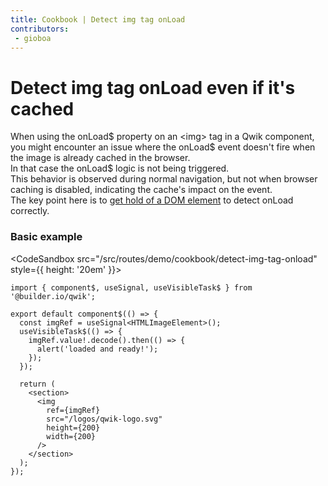 ```yaml
---
title: Cookbook | Detect img tag onLoad
contributors:
 - gioboa
---
```




# Detect img tag onLoad even if it's cached

When using the onLoad$ property on an \<img\> tag in a Qwik component, you might encounter an issue where the onLoad$ event doesn't fire when the image is already cached in the browser.<br/>
In that case the onLoad$ logic is not being triggered.<br/>
This behavior is observed during normal navigation, but not when browser caching is disabled, indicating the cache's impact on the event.<br/>
The key point here is to [get hold of a DOM element](https://qwik.dev/docs/components/overview/#getting-hold-of-dom-element) to detect onLoad correctly.

### Basic example

<CodeSandbox src="/src/routes/demo/cookbook/detect-img-tag-onload" style={{ height: '20em' }}>
```tsx
import { component$, useSignal, useVisibleTask$ } from '@builder.io/qwik';

export default component$(() => {
  const imgRef = useSignal<HTMLImageElement>();
  useVisibleTask$(() => {
    imgRef.value!.decode().then(() => {
      alert('loaded and ready!');
    });
  });

  return (
    <section>
      <img
        ref={imgRef}
        src="/logos/qwik-logo.svg"
        height={200}
        width={200}
      />
    </section>
  );
});
```
</CodeSandbox>
